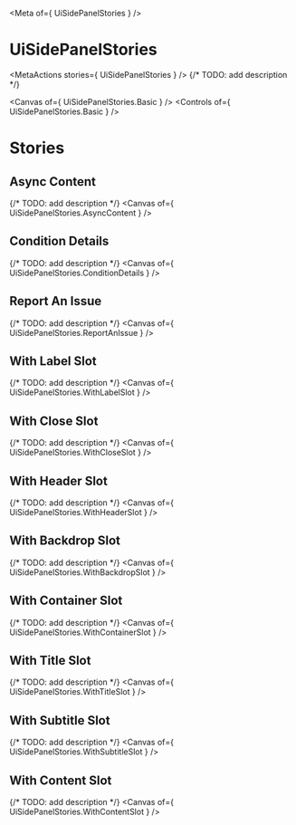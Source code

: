 
<Meta of={ UiSidePanelStories } />

# UiSidePanelStories
<MetaActions stories={ UiSidePanelStories } />
{/* TODO: add description */}

<Canvas of={ UiSidePanelStories.Basic } />
<Controls of={ UiSidePanelStories.Basic } />

# Stories
## Async Content
{/* TODO: add description */}
<Canvas of={ UiSidePanelStories.AsyncContent } />

## Condition Details
{/* TODO: add description */}
<Canvas of={ UiSidePanelStories.ConditionDetails } />

## Report An Issue
{/* TODO: add description */}
<Canvas of={ UiSidePanelStories.ReportAnIssue } />

## With Label Slot
{/* TODO: add description */}
<Canvas of={ UiSidePanelStories.WithLabelSlot } />

## With Close Slot
{/* TODO: add description */}
<Canvas of={ UiSidePanelStories.WithCloseSlot } />

## With Header Slot
{/* TODO: add description */}
<Canvas of={ UiSidePanelStories.WithHeaderSlot } />

## With Backdrop Slot
{/* TODO: add description */}
<Canvas of={ UiSidePanelStories.WithBackdropSlot } />

## With Container Slot
{/* TODO: add description */}
<Canvas of={ UiSidePanelStories.WithContainerSlot } />

## With Title Slot
{/* TODO: add description */}
<Canvas of={ UiSidePanelStories.WithTitleSlot } />

## With Subtitle Slot
{/* TODO: add description */}
<Canvas of={ UiSidePanelStories.WithSubtitleSlot } />

## With Content Slot
{/* TODO: add description */}
<Canvas of={ UiSidePanelStories.WithContentSlot } />
